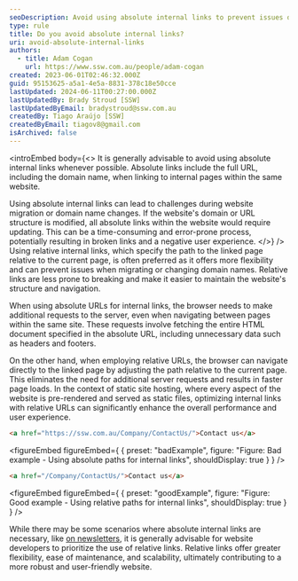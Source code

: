 ```yaml
---
seoDescription: Avoid using absolute internal links to prevent issues during website migration or domain name changes and ensure a seamless user experience.
type: rule
title: Do you avoid absolute internal links?
uri: avoid-absolute-internal-links
authors:
  - title: Adam Cogan
    url: https://www.ssw.com.au/people/adam-cogan
created: 2023-06-01T02:46:32.000Z
guid: 95153625-a5a1-4e5a-8831-378c18e50cce
lastUpdated: 2024-06-11T00:27:00.000Z
lastUpdatedBy: Brady Stroud [SSW]
lastUpdatedByEmail: bradystroud@ssw.com.au
createdBy: Tiago Araújo [SSW]
createdByEmail: tiagov8@gmail.com
isArchived: false
---
```


<introEmbed
  body={<>
It is generally advisable to avoid using absolute internal links whenever possible. Absolute links include the full URL, including the domain name, when linking to internal pages within the same website.

Using absolute internal links can lead to challenges during website migration or domain name changes. If the website's domain or URL structure is modified, all absolute links within the website would require updating. This can be a time-consuming and error-prone process, potentially resulting in broken links and a negative user experience.
  </>}
/>
Using relative internal links, which specify the path to the linked page relative to the current page, is often preferred as it offers more flexibility and can prevent issues when migrating or changing domain names. Relative links are less prone to breaking and make it easier to maintain the website's structure and navigation.

When using absolute URLs for internal links, the browser needs to make additional requests to the server, even when navigating between pages within the same site. These requests involve fetching the entire HTML document specified in the absolute URL, including unnecessary data such as headers and footers.

On the other hand, when employing relative URLs, the browser can navigate directly to the linked page by adjusting the path relative to the current page. This eliminates the need for additional server requests and results in faster page loads. In the context of static site hosting, where every aspect of the website is pre-rendered and served as static files, optimizing internal links with relative URLs can significantly enhance the overall performance and user experience.

```html
<a href="https://ssw.com.au/Company/ContactUs/">Contact us</a>
```
<figureEmbed figureEmbed={ {
  preset: "badExample",
  figure: "Figure: Bad example - Using absolute paths for internal links",
  shouldDisplay: true
} } />


```html
<a href="/Company/ContactUs/">Contact us</a>
```
<figureEmbed figureEmbed={ {
  preset: "goodExample",
  figure: "Figure: Good example - Using relative paths for internal links",
  shouldDisplay: true
} } />


While there may be some scenarios where absolute internal links are necessary, like [on newsletters](/use-absolute-paths-on-newsletters), it is generally advisable for website developers to prioritize the use of relative links. Relative links offer greater flexibility, ease of maintenance, and scalability, ultimately contributing to a more robust and user-friendly website.
